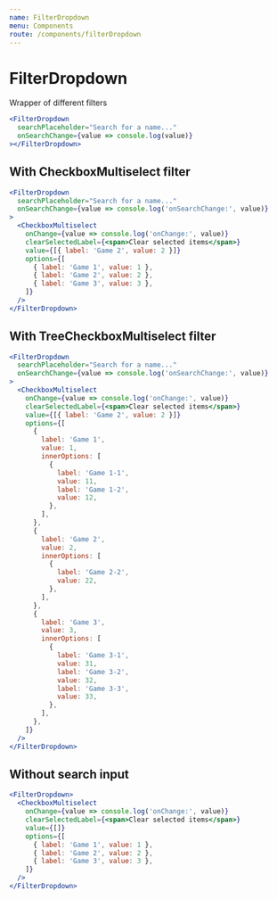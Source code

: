 ```yaml
---
name: FilterDropdown
menu: Components
route: /components/filterDropdown
---
```


# FilterDropdown

Wrapper of different filters

```jsx react-live
<FilterDropdown
  searchPlaceholder="Search for a name..."
  onSearchChange={value => console.log(value)}
></FilterDropdown>
```

## With CheckboxMultiselect filter

```jsx react-live
<FilterDropdown
  searchPlaceholder="Search for a name..."
  onSearchChange={value => console.log('onSearchChange:', value)}
>
  <CheckboxMultiselect
    onChange={value => console.log('onChange:', value)}
    clearSelectedLabel={<span>Clear selected items</span>}
    value={[{ label: 'Game 2', value: 2 }]}
    options={[
      { label: 'Game 1', value: 1 },
      { label: 'Game 2', value: 2 },
      { label: 'Game 3', value: 3 },
    ]}
  />
</FilterDropdown>
```

## With TreeCheckboxMultiselect filter

```jsx react-live
<FilterDropdown
  searchPlaceholder="Search for a name..."
  onSearchChange={value => console.log('onSearchChange:', value)}
>
  <CheckboxMultiselect
    onChange={value => console.log('onChange:', value)}
    clearSelectedLabel={<span>Clear selected items</span>}
    value={[{ label: 'Game 2', value: 2 }]}
    options={[
      {
        label: 'Game 1',
        value: 1,
        innerOptions: [
          {
            label: 'Game 1-1',
            value: 11,
            label: 'Game 1-2',
            value: 12,
          },
        ],
      },
      {
        label: 'Game 2',
        value: 2,
        innerOptions: [
          {
            label: 'Game 2-2',
            value: 22,
          },
        ],
      },
      {
        label: 'Game 3',
        value: 3,
        innerOptions: [
          {
            label: 'Game 3-1',
            value: 31,
            label: 'Game 3-2',
            value: 32,
            label: 'Game 3-3',
            value: 33,
          },
        ],
      },
    ]}
  />
</FilterDropdown>
```

## Without search input

```jsx react-live
<FilterDropdown>
  <CheckboxMultiselect
    onChange={value => console.log('onChange:', value)}
    clearSelectedLabel={<span>Clear selected items</span>}
    value={[]}
    options={[
      { label: 'Game 1', value: 1 },
      { label: 'Game 2', value: 2 },
      { label: 'Game 3', value: 3 },
    ]}
  />
</FilterDropdown>
```
